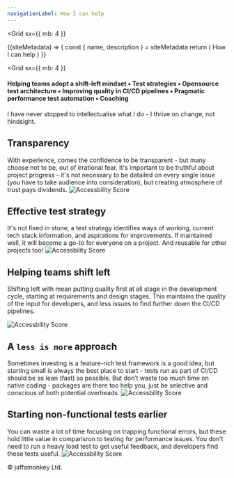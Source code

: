 ```yaml
---
navigationLabel: How I can help
---
```

<Grid
  sx={{
    mb: 4
  }}
>

<SiteMetaData>
  {(siteMetadata) => {
    const { name, description } = siteMetadata
    return (
      <Fragment>
        <Heading variant="styles.h1">How I can help</Heading>
      </Fragment>
    )
  }}
</SiteMetaData>
</Grid>

<Grid
  sx={{
    mb: 4
  }}
>

#### Helping teams adopt a shift-left mindset &#8226; Test strategies &#8226; Opensource test architecture &#8226; Improving quality in CI/CD pipelines &#8226; Pragmatic performance test automation &#8226; Coaching

<Message variant='secondary'>I have never stopped to intellectualise what I do - I thrive on change, not hindsight.</Message> 
</Grid>

<Flex>  
<Box p={2} sx={{ flex: '1 1 auto' }}>

## Transparency

With experience, comes the confidence to be transparent - but many choose not to be, out of irrational fear. It's important to be truthful about project progress - it's not necessary to be datailed on every single issue (you have to take audience into consideration), but creating atmosphere of trust pays dividends.
</Box>
  <Box>
  <Image alt="Accessbility Score" src="https://raw.githubusercontent.com/jaffamonkey/gatsby-theme-terminal/main/static/images/blah2.png" />
  </Box>
</Flex>

<Flex>  
<Box p={2} sx={{ flex: '1 1 auto' }}>

## Effective test strategy

It's not fixed in stone, a test strategy identifies ways of working, current tech stack information, and aspirations for improvements. If maintained well, it will become a go-to for everyone on a project. And reusable for other projects too!
</Box>
  <Box>
  <Image alt="Accessbility Score" src="https://raw.githubusercontent.com/jaffamonkey/gatsby-theme-terminal/main/static/images/strategy.png" />
  </Box>
</Flex>

<Flex>  
<Box p={2} sx={{ flex: '1 1 auto' }}>

## Helping teams shift left

Shifting left with mean putting quality first at all stage in the development cycle, starting at requirements and design stages. This maintains the quality of the input for developers, and less issues to find further down the CI/CD pipelines.  

</Box>
  <Box>
  <Image alt="Accessbility Score" src="https://raw.githubusercontent.com/jaffamonkey/gatsby-theme-terminal/main/static/images/shiftleft.png" />
  </Box>
</Flex>

<Flex>  
<Box p={2} sx={{ flex: '1 1 auto' }}>

## A `less is more` approach

Sometimes investing is a feature-rich test framework is a good idea, but starting small is always the best place to start - tests run as part of CI/CD should be as lean (fast) as possible. But don’t waste too much time on native coding - packages are there too help you, just be selective and conscious of both potential overheads.
</Box>
  <Box>
  <Image alt="Accessbility Score" src="https://raw.githubusercontent.com/jaffamonkey/gatsby-theme-terminal/main/static/images/lessismore.png" />
  </Box>
</Flex>

<Flex>  
<Box p={2} sx={{ flex: '1 1 auto' }}>

## Starting non-functional tests earlier

You can  waste a lot of time focusing on trapping functional errors, but these hold little value in comparisron to testing for performance issues. You don’t need to run a heavy load test to get useful feedback, and developers find these tests useful.
</Box>
  <Box>
  <Image alt="Accessbility Score" src="https://raw.githubusercontent.com/jaffamonkey/gatsby-theme-terminal/main/static/images/nfr.png" />
  </Box>
</Flex>

<Flex>
  <Box p={1}>
    &copy; jaffamonkey Ltd.
  </Box>
</Flex>